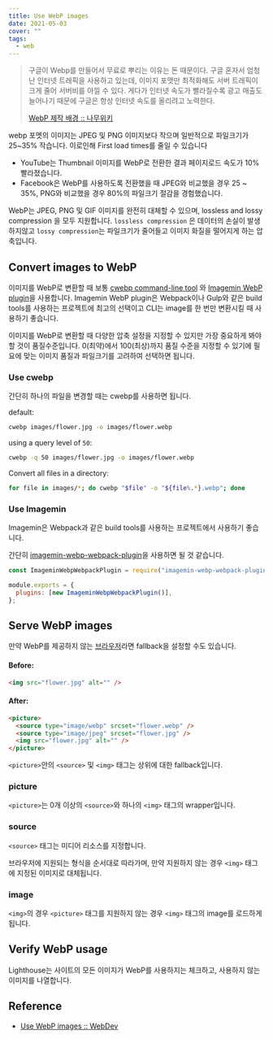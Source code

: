 ```yaml
---
title: Use WebP images
date: 2021-05-03
cover: ""
tags:
  - web
---
```

> 구글이 Webp를 만들어서 무료로 뿌리는 이유는 돈 때문이다. 구글 혼자서 엄청난 인터넷 트래픽을 사용하고 있는데, 이미지 포맷만 최적화해도 서버 트래픽이 크게 줄어 서버비를 아낄 수 있다. 게다가 인터넷 속도가 빨라질수록 광고 매출도 늘어나기 때문에 구글은 항상 인터넷 속도를 올리려고 노력한다.
>
> [WebP 제작 배경 :: 나무위키](https://namu.wiki/w/WebP)

webp 포멧의 이미지는 JPEG 및 PNG 이미지보다 작으며 일반적으로 파일크기가 25~35% 작습니다. 이로인해 First load times를 줄일 수 있습니다

- YouTube는 Thumbnail 이미지를 WebP로 전환한 결과 페이지로드 속도가 10% 빨라졌습니다.
- Facebook은 WebP를 사용하도록 전환했을 때 JPEG와 비교했을 경우 25 ~ 35%, PNG와 비교했을 경우 80%의 파일크기 절감을 경험했습니다.

WebP는 JPEG, PNG 및 GIF 이미지를 완전히 대체할 수 있으며, lossless and lossy compression 을 모두 지원합니다. `lossless compression` 은 데이터의 손실이 발생하지않고 `lossy compression`는 파일크기가 줄어들고 이미지 화질을 떨어지게 하는 압축입니다.

## Convert images to WebP

이미지를 WebP로 변환할 때 보통 [cwebp command-line tool](https://developers.google.com/speed/webp/docs/using) 와 [Imagemin WebP plugin](https://github.com/imagemin/imagemin-webp)을 사용합니다. Imagemin WebP plugin은 Webpack이나 Gulp와 같은 build tools를 사용하는 프로젝트에 최고의 선택이고 CLI는 image를 한 번만 변환시킬 때 사용하기 좋습니다.

이미지를 WebP로 변환할 때 다양한 압축 설정을 지정할 수 있지만 가장 중요하게 봐야할 것이 품질수준입니다. 0(최약)에서 100(최상)까지 품질 수준을 지정할 수 있기에 필요에 맞는 이미지 품질과 파일크기를 고려하여 선택하면 됩니다.

### Use cwebp

간단히 하나의 파일을 변경할 때는 cwebp를 사용하면 됩니다.

default:

```bash
cwebp images/flower.jpg -o images/flower.webp
```

using a query level of `50`:

```bash
cwebp -q 50 images/flower.jpg -o images/flower.webp
```

Convert all files in a directory:

```bash
for file in images/*; do cwebp "$file" -o "${file%.*}.webp"; done
```

### Use Imagemin

Imagemin은 Webpack과 같은 build tools를 사용하는 프로젝트에서 사용하기 좋습니다.

간단히 [imagemin-webp-webpack-plugin](https://www.npmjs.com/package/imagemin-webp-webpack-plugin)을 사용하면 될 것 같습니다.

```js
const ImageminWebpWebpackPlugin = require("imagemin-webp-webpack-plugin");

module.exports = {
  plugins: [new ImageminWebpWebpackPlugin()],
};
```

## Serve WebP images

만약 WebP를 제공하지 않는 [브라우저](https://caniuse.com/?search=webp)라면 fallback을 설정할 수도 있습니다.

#### Before:

```html
<img src="flower.jpg" alt="" />
```

#### After:

```html
<picture>
  <source type="image/webp" srcset="flower.webp" />
  <source type="image/jpeg" srcset="flower.jpg" />
  <img src="flower.jpg" alt="" />
</picture>
```

`<picture>`안의 `<source>` 및 `<img>` 태그는 상위에 대한 fallback입니다.

### picture

`<picture>`는 0개 이상의 `<source>`와 하나의 `<img>` 태그의 wrapper입니다.

### source

`<source>` 태그는 미디어 리소스를 지정합니다.

브라우저에 지원되는 형식을 순서대로 따라가며, 만약 지원하지 않는 경우 `<img>` 태그에 지정된 이미지로 대체됩니다.

### image

`<img>`의 경우 `<picture>` 태그를 지원하지 않는 경우 `<img>` 태그의 image를 로드하게 됩니다.

## Verify WebP usage

Lighthouse는 사이트의 모든 이미지가 WebP를 사용하지는 체크하고, 사용하지 않는 이미지를 나열합니다.

## Reference

- [Use WebP images :: WebDev](https://web.dev/serve-images-webp/)
